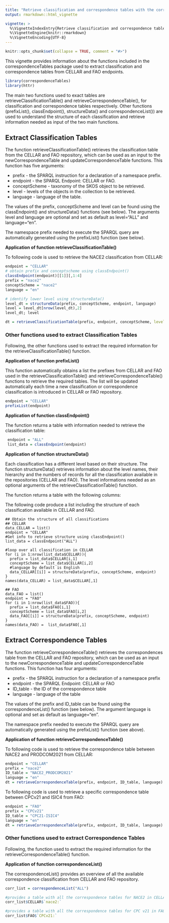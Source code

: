 ```yaml
---
title: "Retrieve classification and correspondence tables with the correspondenceTables package"
output: rmarkdown::html_vignette

vignette: >
  %\VignetteIndexEntry{Retrieve classification and correspondence tables with the correspondenceTables package}
  %\VignetteEngine{knitr::rmarkdown}
  %\VignetteEncoding{UTF-8}
---
```


```r
knitr::opts_chunk$set(collapse = TRUE, comment = "#>")
```

This vignette provides information about the functions included in the correspondenceTables package used to extract classification and correspondence tables from CELLAR and FAO endpoints.

```r
library(correspondenceTables)
library(httr)
```

The main two functions used to exact tables are retrieveClassificationTable() and retrieveCorrespondenceTable(), for classification and correspondence tables respectively. Other functions (prefixList(), classEndpoint(), structureData() and correspondenceList()) are used to understand the structure of each classification and retrieve information needed as input of the two main functions.

## Extract Classification Tables

The function retrieveClassificationTable() retrieves the classification table from the CELLAR and FAO repository, which can be used as an input to the newCorrespondenceTable and updateCorrespondenceTable functions. This function has five arguments: 

* prefix - the SPARQL instruction for a declaration of a namespace prefix.
* endpoint - the SPARQL Endpoint: CELLAR or FAO.
* conceptScheme - taxonomy of the SKOS object to be retrieved.
* level - levels of the objects in the collection to be retrieved.
* language - language of the table.

The values of the prefix, conceptScheme and level can be found using the classEndpoint() and structureData() functions (see below).
The arguments level and language are optional and set as default as level="ALL" and language="en".

The namespace prefix needed to execute the SPARQL query are automatically generated using the prefixList() function (see below).


**Application of function retrieveClassificationTable()**

To following code is used to retrieve the NACE2 classification from CELLAR:

```r
endpoint = "CELLAR"
# obtain prefix and conceptscheme using classEndpoint()
classEndpoint(endpoint)[[1]][,1:4]
prefix = "nace2"
conceptScheme = "nace2"
language = "en"

# identify lower level using structureData()
level_dt = structureData(prefix, conceptScheme, endpoint, language)
level = level_dt[nrow(level_dt),2] 
level_dt; level

dt = retrieveClassificationTable(prefix, endpoint, conceptScheme, level = level)
```


### Other functions used to extract Classification Tables

Following, the other functions used to extract the required information for the retrieveClassificationTable() function.


**Application of function prefixList()**

This function automatically obtains a list the prefixes from CELLAR and FAO used in the retrieveClassificationTable() and retrieveCorrespondenceTable() functions to retrieve the required tables. The list will be updated automatically each time a new classification or correspondence classification is introduced in CELLAR or FAO repository.

```r
endpoint = "CELLAR"
prefixList(endpoint)
```

**Application of function classEndpoint()**

The function returns a table with information needed to retrieve the classification table:
\itemize{
    \item Prefix name: the  SPARQL instruction for a declaration of a namespace prefix
    \item Conceptscheme: taxonomy of the SKOS objects
    \item URI: the URL from which the SPARQL query was retrieved
    \item Name: the name of the table retrieved
}

```r
 endpoint = "ALL"
 list_data = classEndpoint(endpoint)
```


**Application of function structureData()**

Each classification has a different level based on their structure. The function structureData() retrieves information about the level names, their hierarchy and the numbers of records for all the classification available in the repositories (CELLAR and FAO). The level informations needed as an optional arguments of the retrieveClassificationTable() function. 

The function returns a table with the following columns:        
\itemize{
     \item Concept_Scheme: taxonomy of the SKOS object to be retrieved
     \item Level: the levels of the objects in the collection 
     \item Depth: identify the hierarchy of each level
     \item Count: the number of objects retrieved in each level
}

The following code produce a list including the structure of each classification available in CELLAR and FAO. 
```results
## Obtain the structure of all classifications 
## CELLAR
data_CELLAR = list()
endpoint = "CELLAR"
#Get info to retrieve structure using classEndpoint()
list_data = classEndpoint("ALL")

#loop over all classification in CELLAR
for (i in 1:nrow(list_data$CELLAR)){
  prefix = list_data$CELLAR[i,1] 
  conceptScheme = list_data$CELLAR[i,2] 
  #language by default is English
  data_CELLAR[[i]] = structureData(prefix, conceptScheme, endpoint)
}
names(data_CELLAR) = list_data$CELLAR[,1] 

## FAO 
data_FAO = list()
endpoint = "FAO"
for (i in 1:nrow(list_data$FAO)){
  prefix = list_data$FAO[i,1]
  conceptScheme = list_data$FAO[i,2] 
  data_FAO[[i]] = structureData(prefix, conceptScheme, endpoint)
}
names(data_FAO) =  list_data$FAO[,1]
```

## Extract Correspondence Tables
The function retrieveCorrespondenceTable() retrieves the correspondences table from the CELLAR and FAO repository, which can be used as an input to the newCorrespondenceTable and updateCorrespondenceTable functions. This function has four arguments: 

* prefix - the SPARQL instruction for a declaration of a namespace prefix
* endpoint - the SPARQL Endpoint: CELLAR or FAO
* ID_table - the ID of the correspondence table
* language - language of the table

The values of the prefix and ID_table can be found using the correspondenceList() function (see below).
The argument language is optional and set as default as language="en".

The namespace prefix needed to execute the SPARQL query are automatically generated using the prefixList() function (see above).

**Application of function retrieveCorrespondenceTable()**

To following code is used to retrieve the correspondence table between NACE2 and PRODCOM2021 from CELLAR:
```r
endpoint = "CELLAR"
prefix = "nace2"
ID_table = "NACE2_PRODCOM2021"
language = "en"
dt = retrieveCorrespondenceTable(prefix, endpoint, ID_table, language)
```

To following code is used to retrieve a specific correspondence table between CPCv21 and ISIC4 from FAO:
```r
endpoint = "FAO"
prefix = "CPCv21"
ID_table = "CPC21-ISIC4"
language = "en"
dt = retrieveCorrespondenceTable(prefix, endpoint, ID_table, language)
```

### Other functions used to extract Correspondence Tables
Following, the function used to extract the required information for the retrieveCorrespondenceTable() function.


**Application of function correspondenceList()**

The correspondenceList() provides an overview of all the available correspondence classification from CELLAR and FAO repository. 

```r
corr_list = correspondenceList("ALL")

#provides a table with all the correspondence tables for NACE2 in CELLAR
corr_list$CELLAR$`nace2:`

#provides a table with all the correspondence tables for CPC v21 in FAO
corr_list$FAO$`CPCv21:`
```
